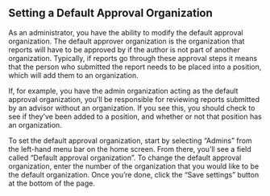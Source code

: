 
<Meta title="ANET Admin Stories/Default Approval Organization" />

## Setting a Default Approval Organization

As an administrator, you have the ability to modify the default approval organization. The default
approver organization is the organization that reports will have to be approved by if the author is
not part of another organization. Typically, if reports go through these approval steps it means
that the person who submitted the report needs to be placed into a position, which will add them to
an organization.

If, for example, you have the admin organization acting as the default approval organization, you’ll
be responsible for reviewing reports submitted by an advisor without an organization. If you see
this, you should check to see if they’ve been added to a position, and whether or not that position
has an organization.

To set the default approval organization, start by selecting “Admins” from the left-hand menu bar on
the home screen. From there, you’ll see a field called “Default approval organization”. To change
the default approval organization, enter the number of the organization that you would like to be
the default organization. Once you’re done, click the “Save settings” button at the bottom of the
page.
